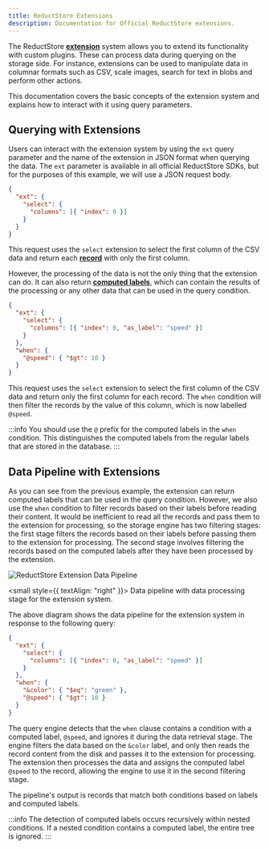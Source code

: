 ```yaml
---
title: ReductStore Extensions
description: Documentation for Official ReductStore extensions.
---
```


<head>
  <link rel="canonical" href="https://www.reduct.store/docs/extensions" />
</head>

The ReductStore [**extension**](./glossary#extension) system allows you to extend its functionality with custom plugins.
These can process data during querying on the storage side. For instance, extensions can be used to manipulate data in columnar formats such as CSV, scale images, search for text in blobs and perform other actions.

This documentation covers the basic concepts of the extension system and explains how to interact with it using query parameters.

## Querying with Extensions

Users can interact with the extension system by using the `ext` query parameter and the name of the extension in JSON format when querying the data.
The `ext` parameter is available in all official ReductStore SDKs, but for the purposes of this example, we will use a JSON request body.

```json
{
  "ext": {
    "select": {
      "columns": [{ "index": 0 }]
    }
  }
}
```

This request uses the `select` extension to select the first column of the CSV data and return each [**record**](./glossary#record) with only the first column.

However, the processing of the data is not the only thing that the extension can do.
It can also return [**computed labels**](./glossary#computed-label), which can contain the results of the processing or any other data that can be used in the query condition.

```json
{
  "ext": {
    "select": {
      "columns": [{ "index": 0, "as_label": "speed" }]
    }
  },
  "when": {
    "@speed": { "$gt": 10 }
  }
}
```

This request uses the `select` extension to select the first column of the CSV data and return only the first column for each record.
The `when` condition will then filter the records by the value of this column, which is now labelled `@speed`.

:::info
You should use the `@` prefix for the computed labels in the `when` condition.
This distinguishes the computed labels from the regular labels that are stored in the database.
:::

## Data Pipeline with Extensions

As you can see from the previous example, the extension can return computed labels that can be used in the query condition.
However, we also use the `when` condition to filter records based on their labels before reading their content.
It would be inefficient to read all the records and pass them to the extension for processing, so the storage engine
has two filtering stages: the first stage filters the records based on their labels before passing them to the extension for processing.
The second stage involves filtering the records based on the computed labels after they have been processed by the extension.

![ReductStore Extension Data Pipeline](./img/extension_pipeline.png)

<small style={{ textAlign: "right" }}>
  Data pipeline with data processing stage for the extension system.
</small>

The above diagram shows the data pipeline for the extension system in response to the following query:

```json
{
  "ext": {
    "select": {
      "columns": [{ "index": 0, "as_label": "speed" }]
    }
  },
  "when": {
    "&color": { "$eq": "green" },
    "@speed": { "$gt": 10 }
  }
}
```

The query engine detects that the `when` clause contains a condition with a computed label, `@speed`, and ignores it during the data retrieval stage.
The engine filters the data based on the `&color` label, and only then reads the record content from the disk and passes it to the extension for processing.
The extension then processes the data and assigns the computed label `@speed` to the record, allowing the engine to use it in the second filtering stage.

The pipeline's output is records that match both conditions based on labels and computed labels.

:::info
The detection of computed labels occurs recursively within nested conditions.
If a nested condition contains a computed label, the entire tree is ignored.
:::
